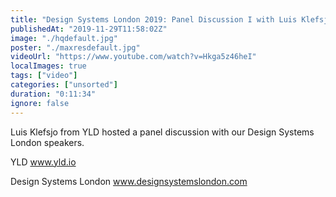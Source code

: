 ```yaml
---
title: "Design Systems London 2019: Panel Discussion I with Luis Klefsjo"
publishedAt: "2019-11-29T11:58:02Z"
image: "./hqdefault.jpg"
poster: "./maxresdefault.jpg"
videoUrl: "https://www.youtube.com/watch?v=Hkga5z46heI"
localImages: true
tags: ["video"]
categories: ["unsorted"]
duration: "0:11:34"
ignore: false
---
```

Luis Klefsjo from YLD hosted a panel discussion with our Design Systems London speakers. 

YLD
www.yld.io 

Design Systems London 
www.designsystemslondon.com
